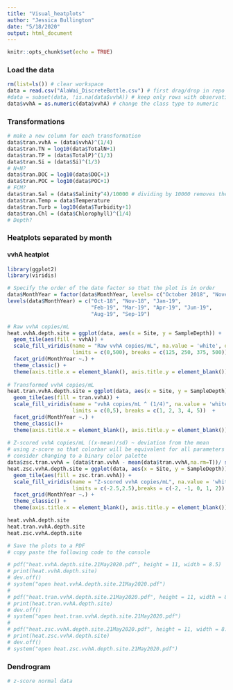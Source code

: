 ```yaml
---
title: "Visual_heatplots"
author: "Jessica Bullington"
date: "5/18/2020"
output: html_document
---
```


```r
knitr::opts_chunk$set(echo = TRUE)
```

### Load the data
```r
rm(list=ls()) # clear workspace
data = read.csv("AlaWai_DiscreteBottle.csv") # first drag/drop in repo on github website
#data = subset(data, !is.na(data$vvhA)) # keep only rows with observations for vvhA
data$vvhA = as.numeric(data$vvhA) # change the class type to numeric
```

### Transformations
```r
# make a new column for each transformation
data$tran.vvhA = (data$vvhA)^(1/4)
data$tran.TN = log10(data$TotalN+1)
data$tran.TP = (data$TotalP)^(1/3)
data$tran.Si = (data$Si)^(1/3)
# N+N?
data$tran.DOC = log10(data$DOC+1)
data$tran.POC = log10(data$POC+1)
# FCM?
data$tran.Sal = (data$Salinity^4)/10000 # dividing by 10000 removes the scaling issue with lm
data$tran.Temp = data$Temperature
data$tran.Turb = log10(data$Turbidity+1)
data$tran.Chl = (data$Chlorophyll)^(1/4)
# Depth?
```

### Heatplots separated by month

#### vvhA heatplot
```r
library(ggplot2)
library(viridis) 

# Specify the order of the date factor so that the plot is in order
data$MonthYear = factor(data$MonthYear, levels= c("October 2018", "November 2018", "January 2019", "February 2019", "March 2019", "April 2019", "June 2019", "August 2019", "September 2019"))
levels(data$MonthYear) = c("Oct-18", "Nov-18", "Jan-19", 
                           "Feb-19", "Mar-19", "Apr-19", "Jun-19", 
                           "Aug-19", "Sep-19")

# Raw vvhA copies/mL
heat.vvhA.depth.site = ggplot(data, aes(x = Site, y = SampleDepth)) + 
  geom_tile(aes(fill = vvhA)) +
  scale_fill_viridis(name = "Raw vvhA copies/mL", na.value = 'white', option="inferno", direction = -1,
                     limits = c(0,500), breaks = c(125, 250, 375, 500))  +
  facet_grid(MonthYear ~.) +
  theme_classic() +
  theme(axis.title.x = element_blank(), axis.title.y = element_blank())
  
# Transformed vvhA copies/mL
heat.tran.vvhA.depth.site = ggplot(data, aes(x = Site, y = SampleDepth)) + 
  geom_tile(aes(fill = tran.vvhA)) +
  scale_fill_viridis(name = "vvhA copies/mL ^ (1/4)", na.value = 'white', option="inferno", direction = -1,
                     limits = c(0,5), breaks = c(1, 2, 3, 4, 5))  +
  facet_grid(MonthYear ~.) +
  theme_classic()+
  theme(axis.title.x = element_blank(), axis.title.y = element_blank())
  
# Z-scored vvhA copies/mL ((x-mean)/sd) ~ deviation from the mean
# using z-score so that colorbar will be equivalent for all parameters (like jmp)
# consider changing to a binary color palette
data$zsc.tran.vvhA = (data$tran.vvhA - mean(data$tran.vvhA,na.rm=T))/ sd(data$tran.vvhA,na.rm=T)
heat.zsc.vvhA.depth.site = ggplot(data, aes(x = Site, y = SampleDepth)) + 
  geom_tile(aes(fill = zsc.tran.vvhA)) +
  scale_fill_viridis(name = "Z-scored vvhA copies/mL", na.value = 'white', option="inferno", direction = -1,
                     limits = c(-2.5,2.5),breaks = c(-2, -1, 0, 1, 2))  +
  facet_grid(MonthYear ~.) +
  theme_classic() +
  theme(axis.title.x = element_blank(), axis.title.y = element_blank())

heat.vvhA.depth.site
heat.tran.vvhA.depth.site
heat.zsc.vvhA.depth.site

# Save the plots to a PDF
# copy paste the following code to the console

# pdf("heat.vvhA.depth.site.21May2020.pdf", height = 11, width = 8.5)
# print(heat.vvhA.depth.site)
# dev.off()
# system("open heat.vvhA.depth.site.21May2020.pdf")
# 
# pdf("heat.tran.vvhA.depth.site.21May2020.pdf", height = 11, width = 8.5)
# print(heat.tran.vvhA.depth.site)
# dev.off()
# system("open heat.tran.vvhA.depth.site.21May2020.pdf")
# 
# pdf("heat.zsc.vvhA.depth.site.21May2020.pdf", height = 11, width = 8.5)
# print(heat.zsc.vvhA.depth.site)
# dev.off()
# system("open heat.zsc.vvhA.depth.site.21May2020.pdf")
```

### Dendrogram
```r
# z-score normal data


```

